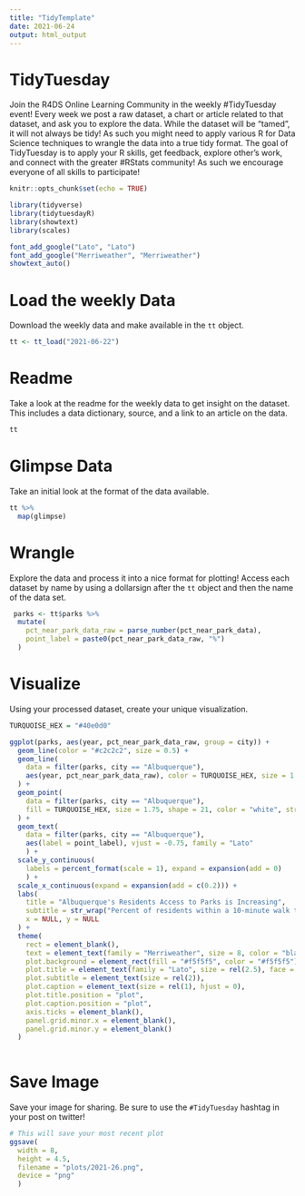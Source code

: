 ```yaml
---
title: "TidyTemplate"
date: 2021-06-24
output: html_output
---
```


# TidyTuesday

Join the R4DS Online Learning Community in the weekly #TidyTuesday event!
Every week we post a raw dataset, a chart or article related to that dataset, and ask you to explore the data.
While the dataset will be “tamed”, it will not always be tidy! As such you might need to apply various R for Data Science techniques to wrangle the data into a true tidy format.
The goal of TidyTuesday is to apply your R skills, get feedback, explore other’s work, and connect with the greater #RStats community!
As such we encourage everyone of all skills to participate!

```r

knitr::opts_chunk$set(echo = TRUE)

library(tidyverse)
library(tidytuesdayR)
library(showtext)
library(scales)

font_add_google("Lato", "Lato")
font_add_google("Merriweather", "Merriweather")
showtext_auto()

```

# Load the weekly Data

Download the weekly data and make available in the `tt` object.

```r

tt <- tt_load("2021-06-22")

```


# Readme

Take a look at the readme for the weekly data to get insight on the dataset.
This includes a data dictionary, source, and a link to an article on the data.

```r

tt

```


# Glimpse Data

Take an initial look at the format of the data available.

```r

tt %>% 
  map(glimpse)

```

# Wrangle

Explore the data and process it into a nice format for plotting! Access each dataset by name by using a dollarsign after the `tt` object and then the name of the data set.

```r
 parks <- tt$parks %>% 
  mutate(
    pct_near_park_data_raw = parse_number(pct_near_park_data),
    point_label = paste0(pct_near_park_data_raw, "%")
  )

```


# Visualize

Using your processed dataset, create your unique visualization.

```r
TURQUOISE_HEX = "#40e0d0"

ggplot(parks, aes(year, pct_near_park_data_raw, group = city)) +
  geom_line(color = "#c2c2c2", size = 0.5) +
  geom_line(
    data = filter(parks, city == "Albuquerque"),
    aes(year, pct_near_park_data_raw), color = TURQUOISE_HEX, size = 1.5
  ) +
  geom_point(
    data = filter(parks, city == "Albuquerque"),
    fill = TURQUOISE_HEX, size = 1.75, shape = 21, color = "white", stroke = 1
  ) +
  geom_text(
    data = filter(parks, city == "Albuquerque"), 
    aes(label = point_label), vjust = -0.75, family = "Lato"
    ) + 
  scale_y_continuous(
    labels = percent_format(scale = 1), expand = expansion(add = 0)
    ) +
  scale_x_continuous(expand = expansion(add = c(0.2))) +
  labs(
    title = "Albuquerque's Residents Access to Parks is Increasing",
    subtitle = str_wrap("Percent of residents within a 10-minute walk to a park in the 100 most populated U.S. cities.", 75),
    x = NULL, y = NULL
  ) +
  theme(
    rect = element_blank(),
    text = element_text(family = "Merriweather", size = 8, color = "black"),
    plot.background = element_rect(fill = "#f5f5f5", color = "#f5f5f5"),
    plot.title = element_text(family = "Lato", size = rel(2.5), face = "bold"),
    plot.subtitle = element_text(size = rel(2)),
    plot.caption = element_text(size = rel(1), hjust = 0),
    plot.title.position = "plot",
    plot.caption.position = "plot",
    axis.ticks = element_blank(),
    panel.grid.minor.x = element_blank(),
    panel.grid.minor.y = element_blank()
  )
  
```

# Save Image

Save your image for sharing. Be sure to use the `#TidyTuesday` hashtag in your post on twitter! 

```r

# This will save your most recent plot
ggsave(
  width = 8,
  height = 4.5,
  filename = "plots/2021-26.png",
  device = "png"
  )


```
